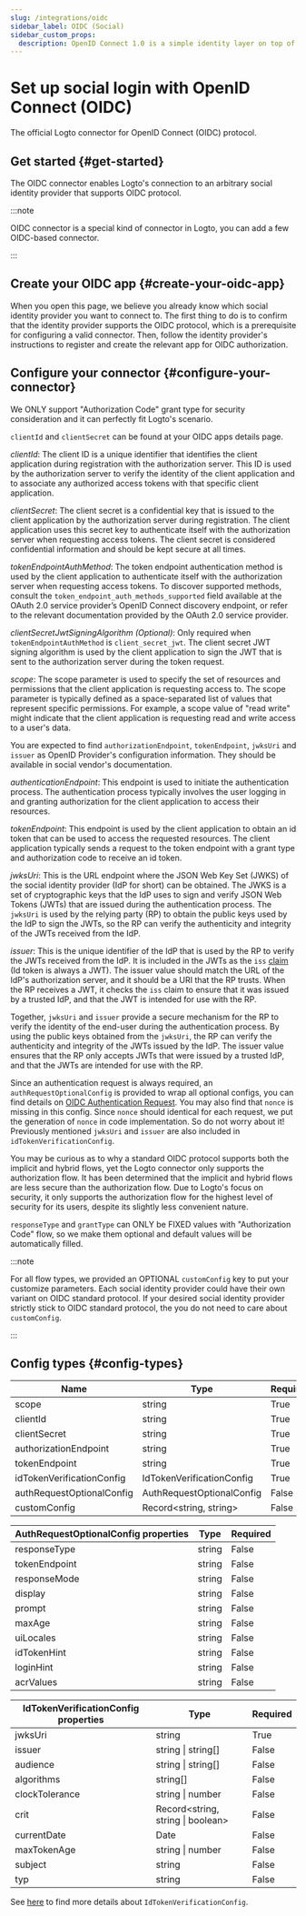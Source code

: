 ```yaml
---
slug: /integrations/oidc
sidebar_label: OIDC (Social)
sidebar_custom_props:
  description: OpenID Connect 1.0 is a simple identity layer on top of the OAuth 2.0 protocol.
---
```



# Set up social login with OpenID Connect (OIDC)

The official Logto connector for OpenID Connect (OIDC) protocol.

<GuideTip />

## Get started \{#get-started}

The OIDC connector enables Logto's connection to an arbitrary social identity provider that supports OIDC protocol.

:::note

OIDC connector is a special kind of connector in Logto, you can add a few OIDC-based connector.

:::

## Create your OIDC app \{#create-your-oidc-app}

When you open this page, we believe you already know which social identity provider you want to connect to. The first thing to do is to confirm that the identity provider supports the OIDC protocol, which is a prerequisite for configuring a valid connector. Then, follow the identity provider's instructions to register and create the relevant app for OIDC authorization.

## Configure your connector \{#configure-your-connector}

We ONLY support "Authorization Code" grant type for security consideration and it can perfectly fit Logto's scenario.

`clientId` and `clientSecret` can be found at your OIDC apps details page.

_clientId_: The client ID is a unique identifier that identifies the client application during registration with the authorization server. This ID is used by the authorization server to verify the identity of the client application and to associate any authorized access tokens with that specific client application.

_clientSecret_: The client secret is a confidential key that is issued to the client application by the authorization server during registration. The client application uses this secret key to authenticate itself with the authorization server when requesting access tokens. The client secret is considered confidential information and should be kept secure at all times.

_tokenEndpointAuthMethod_: The token endpoint authentication method is used by the client application to authenticate itself with the authorization server when requesting access tokens. To discover supported methods, consult the `token_endpoint_auth_methods_supported` field available at the OAuth 2.0 service provider’s OpenID Connect discovery endpoint, or refer to the relevant documentation provided by the OAuth 2.0 service provider.

_clientSecretJwtSigningAlgorithm (Optional)_: Only required when `tokenEndpointAuthMethod` is `client_secret_jwt`. The client secret JWT signing algorithm is used by the client application to sign the JWT that is sent to the authorization server during the token request.

_scope_: The scope parameter is used to specify the set of resources and permissions that the client application is requesting access to. The scope parameter is typically defined as a space-separated list of values that represent specific permissions. For example, a scope value of "read write" might indicate that the client application is requesting read and write access to a user's data.

You are expected to find `authorizationEndpoint`, `tokenEndpoint`, `jwksUri` and `issuer` as OpenID Provider's configuration information. They should be available in social vendor's documentation.

_authenticationEndpoint_: This endpoint is used to initiate the authentication process. The authentication process typically involves the user logging in and granting authorization for the client application to access their resources.

_tokenEndpoint_: This endpoint is used by the client application to obtain an id token that can be used to access the requested resources. The client application typically sends a request to the token endpoint with a grant type and authorization code to receive an id token.

_jwksUri_: This is the URL endpoint where the JSON Web Key Set (JWKS) of the social identity provider (IdP for short) can be obtained. The JWKS is a set of cryptographic keys that the IdP uses to sign and verify JSON Web Tokens (JWTs) that are issued during the authentication process. The `jwksUri` is used by the relying party (RP) to obtain the public keys used by the IdP to sign the JWTs, so the RP can verify the authenticity and integrity of the JWTs received from the IdP.

_issuer_: This is the unique identifier of the IdP that is used by the RP to verify the JWTs received from the IdP. It is included in the JWTs as the `iss` [claim](https://www.rfc-editor.org/rfc/rfc7519#section-4) (Id token is always a JWT). The issuer value should match the URL of the IdP's authorization server, and it should be a URI that the RP trusts. When the RP receives a JWT, it checks the `iss` claim to ensure that it was issued by a trusted IdP, and that the JWT is intended for use with the RP.

Together, `jwksUri` and `issuer` provide a secure mechanism for the RP to verify the identity of the end-user during the authentication process. By using the public keys obtained from the `jwksUri`, the RP can verify the authenticity and integrity of the JWTs issued by the IdP. The issuer value ensures that the RP only accepts JWTs that were issued by a trusted IdP, and that the JWTs are intended for use with the RP.

Since an authentication request is always required, an `authRequestOptionalConfig` is provided to wrap all optional configs, you can find details on [OIDC Authentication Request](https://openid.net/specs/openid-connect-core-1_0.html#AuthRequest). You may also find that `nonce` is missing in this config. Since `nonce` should identical for each request, we put the generation of `nonce` in code implementation. So do not worry about it! Previously mentioned `jwksUri` and `issuer` are also included in `idTokenVerificationConfig`.

You may be curious as to why a standard OIDC protocol supports both the implicit and hybrid flows, yet the Logto connector only supports the authorization flow. It has been determined that the implicit and hybrid flows are less secure than the authorization flow. Due to Logto's focus on security, it only supports the authorization flow for the highest level of security for its users, despite its slightly less convenient nature.

`responseType` and `grantType` can ONLY be FIXED values with "Authorization Code" flow, so we make them optional and default values will be automatically filled.

:::note

For all flow types, we provided an OPTIONAL `customConfig` key to put your customize parameters.
Each social identity provider could have their own variant on OIDC standard protocol. If your desired social identity provider strictly stick to OIDC standard protocol, the you do not need to care about `customConfig`.

:::

## Config types \{#config-types}

| Name                      | Type                      | Required |
| ------------------------- | ------------------------- | -------- |
| scope                     | string                    | True     |
| clientId                  | string                    | True     |
| clientSecret              | string                    | True     |
| authorizationEndpoint     | string                    | True     |
| tokenEndpoint             | string                    | True     |
| idTokenVerificationConfig | IdTokenVerificationConfig | True     |
| authRequestOptionalConfig | AuthRequestOptionalConfig | False    |
| customConfig              | Record\<string, string>   | False    |

| AuthRequestOptionalConfig properties | Type   | Required |
| ------------------------------------ | ------ | -------- |
| responseType                         | string | False    |
| tokenEndpoint                        | string | False    |
| responseMode                         | string | False    |
| display                              | string | False    |
| prompt                               | string | False    |
| maxAge                               | string | False    |
| uiLocales                            | string | False    |
| idTokenHint                          | string | False    |
| loginHint                            | string | False    |
| acrValues                            | string | False    |

| IdTokenVerificationConfig properties | Type                               | Required |
| ------------------------------------ | ---------------------------------- | -------- |
| jwksUri                              | string                             | True     |
| issuer                               | string \| string[]                 | False    |
| audience                             | string \| string[]                 | False    |
| algorithms                           | string[]                           | False    |
| clockTolerance                       | string \| number                   | False    |
| crit                                 | Record\<string, string \| boolean> | False    |
| currentDate                          | Date                               | False    |
| maxTokenAge                          | string \| number                   | False    |
| subject                              | string                             | False    |
| typ                                  | string                             | False    |

See [here](https://github.com/panva/jose/blob/main/docs/interfaces/jwt_verify.JWTVerifyOptions.md) to find more details about `IdTokenVerificationConfig`.
